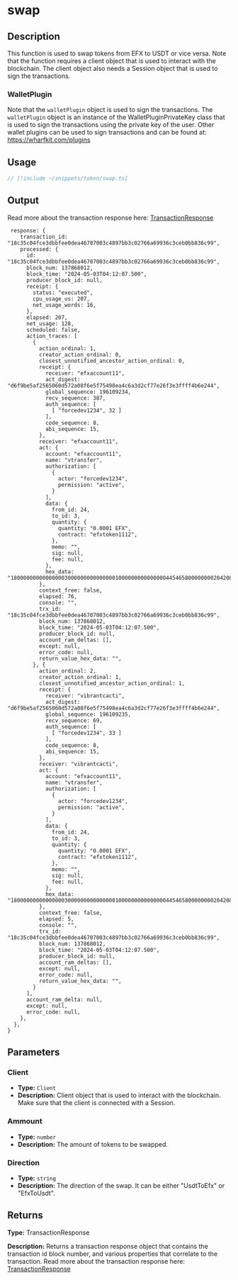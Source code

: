 # swap

## Description

This function is used to swap tokens from EFX to USDT or vice versa.
Note that the function requires a client object that is used to interact with the blockchain.
The client object also needs a Session object that is used to sign the transactions.

### WalletPlugin

Note that the `walletPlugin` object is used to sign the transactions.
The `walletPlugin` object is an instance of the WalletPluginPrivateKey class that is used to sign the transactions using the private key of the user.
Other wallet plugins can be used to sign transactions and can be found at: https://wharfkit.com/plugins

## Usage

```ts twoslash
// [!include ~/snippets/token/swap.ts]
```

## Output

Read more about the transaction response here: [TransactionResponse](/docs/glossary/types#transaction-result)

```
 response: {
    transaction_id: "18c35c04fce3dbbfee0dea46707003c4897bb3c02766a69936c3ceb0bb836c99",
    processed: {
      id: "18c35c04fce3dbbfee0dea46707003c4897bb3c02766a69936c3ceb0bb836c99",
      block_num: 137868012,
      block_time: "2024-05-03T04:12:07.500",
      producer_block_id: null,
      receipt: {
        status: "executed",
        cpu_usage_us: 207,
        net_usage_words: 16,
      },
      elapsed: 207,
      net_usage: 128,
      scheduled: false,
      action_traces: [
        {
          action_ordinal: 1,
          creator_action_ordinal: 0,
          closest_unnotified_ancestor_action_ordinal: 0,
          receipt: {
            receiver: "efxaccount11",
            act_digest: "d6f9be5af2565060d572a08f6e5f75498ea4c6a3d2cf77e26f3e3ffff4b6e244",
            global_sequence: 196109234,
            recv_sequence: 387,
            auth_sequence: [
              [ "forcedev1234", 32 ]
            ],
            code_sequence: 8,
            abi_sequence: 15,
          },
          receiver: "efxaccount11",
          act: {
            account: "efxaccount11",
            name: "vtransfer",
            authorization: [
              {
                actor: "forcedev1234",
                permission: "active",
              }
            ],
            data: {
              from_id: 24,
              to_id: 3,
              quantity: {
                quantity: "0.0001 EFX",
                contract: "efxtoken1112",
              },
              memo: "",
              sig: null,
              fee: null,
            },
            hex_data: "180000000000000003000000000000000100000000000000044546580000000020420853419afb52000000",
          },
          context_free: false,
          elapsed: 76,
          console: "",
          trx_id: "18c35c04fce3dbbfee0dea46707003c4897bb3c02766a69936c3ceb0bb836c99",
          block_num: 137868012,
          block_time: "2024-05-03T04:12:07.500",
          producer_block_id: null,
          account_ram_deltas: [],
          except: null,
          error_code: null,
          return_value_hex_data: "",
        }, {
          action_ordinal: 2,
          creator_action_ordinal: 1,
          closest_unnotified_ancestor_action_ordinal: 1,
          receipt: {
            receiver: "vibrantcacti",
            act_digest: "d6f9be5af2565060d572a08f6e5f75498ea4c6a3d2cf77e26f3e3ffff4b6e244",
            global_sequence: 196109235,
            recv_sequence: 69,
            auth_sequence: [
              [ "forcedev1234", 33 ]
            ],
            code_sequence: 8,
            abi_sequence: 15,
          },
          receiver: "vibrantcacti",
          act: {
            account: "efxaccount11",
            name: "vtransfer",
            authorization: [
              {
                actor: "forcedev1234",
                permission: "active",
              }
            ],
            data: {
              from_id: 24,
              to_id: 3,
              quantity: {
                quantity: "0.0001 EFX",
                contract: "efxtoken1112",
              },
              memo: "",
              sig: null,
              fee: null,
            },
            hex_data: "180000000000000003000000000000000100000000000000044546580000000020420853419afb52000000",
          },
          context_free: false,
          elapsed: 5,
          console: "",
          trx_id: "18c35c04fce3dbbfee0dea46707003c4897bb3c02766a69936c3ceb0bb836c99",
          block_num: 137868012,
          block_time: "2024-05-03T04:12:07.500",
          producer_block_id: null,
          account_ram_deltas: [],
          except: null,
          error_code: null,
          return_value_hex_data: "",
        }
      ],
      account_ram_delta: null,
      except: null,
      error_code: null,
    },
  },
}
```
## Parameters

### Client

- **Type:** `Client`
- **Description:** Client object that is used to interact with the blockchain. Make sure that the client is connected with a Session.

### Ammount

- **Type:** `number`
- **Description:** 
The amount of tokens to be swapped.

### Direction

- **Type:** `string`
- **Description:**
The direction of the swap. It can be either "UsdtToEfx" or "EfxToUsdt".

## Returns

**Type:**  TransactionResponse

**Description:** 
Returns a transaction response object that contains the transaction id block number, and various properties that correlate to the transaction.
Read more about the transaction response here: [TransactionResponse](/docs/glossary/types#transaction-result)

